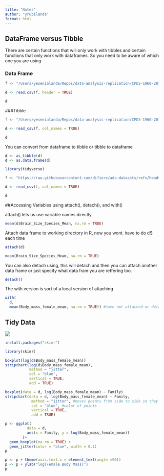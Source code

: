 ```yaml
---
title: "Notes"
author: "yrubilanda"
format: html
---
```


## DataFrame versus Tibble

There are certain functions that will only work with tibbles and certain functions that only work with dataframes. So you need to be aware of which one you are using

### Data Frame

```r
f <- "/Users/yesenialanda/Repos/data-analysis-replication/CPDS-1960-2014-reduced.csv"
```

```r
d <- read.csv(f, header = TRUE)
```

``` r
d
```

###Tibble

```r
f <- "/Users/yesenialanda/Repos/data-analysis-replication/CPDS-1960-2014-reduced.csv"
```

``` r
d <- read_csv(f, col_names = TRUE)
```

``` r
d
```

You can convert from dataframe to tibble or tibble to dataframe

``` r
d <- as_tibble(d)
d <- as.data.frame(d)
```

```r
library(tidyverse)
```

```r
f <- "https://raw.githubusercontent.com/difiore/ada-datasets/refs/heads/main/KamilarAndCooperData.csv"
```

```r
d <- read_csv(f, col_names = TRUE)
```

``` r
d
```

##Accessing Variables using attach(), detach(), and with()

attach() lets us use variable names directly

```r
mean(d$Brain_Size_Species_Mean, na.rm = TRUE)
```

Attach data frame to working directory in R, now you wont. have to do d\$ each time

```r
attach(d)
```

```r
mean(Brain_Size_Species_Mean, na.rm = TRUE)
```

You can also detach using, this will detach and then you can attach another data frame or just specify what data fram you are reffering too.

``` r
detach()
```

The with version is sort of a local version of attaching

```r
with(
  d,
  mean(Body_mass_female_mean, na.rm = TRUE)) #have not attached or detached
```

## Tidy Data
![](images/tidydata.png)

``` R
install.packages("skimr")
```

```r
library(skimr)
```
```r
boxplot(log(d$Body_mass_female_mean))
stripchart(log(d$Body_mass_female_mean),
           method = "jitter",
           col = "blue",
           vertical = TRUE,
           add = TRUE)
```

```r
boxplot(data = d, log(Body_mass_female_mean) ~ Family)
stripchart(data = d, log(Body_mass_female_mean) ~ Family,
            method = "jitter", #moves points from side to side so they are not stacked right above eachother and now you can visualize where the points are
            col = "blue", #color of points
            vertical = TRUE,
            add = TRUE)
```


```r
p <- ggplot(
          data = d,
          aes(x = Family, y = log(Body_mass_female_mean))
        )+
  geom_boxplot(na.rm = TRUE) +
  geom_jitter(color = "blue", width = 0.1)
p
```

```r
p <- p + theme(axis.text.x = element_text(angle =90))
p <- p + ylab("log(Female Body Mass)")
p
```